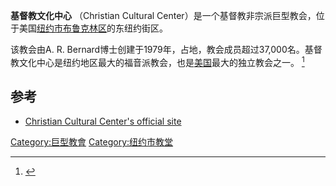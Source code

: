 {{Infobox church
| name                   = 基督教文化中心 
| image                  = Christian Cultural Center Brooklyn - west side.jpg
| imagesize              = 250px
| coordinates            = {{coord|40.650820|-73.888337|display=inline,title}}
| location               = [[纽约市|纽约市]][[布鲁克林区|布鲁克林区]]Flatlands Avenue12020号
| country                = [[美国|美国]]
| denomination           = [[非宗派教会|非宗派教会]]
| membership             = 37,000
| website                = [http://cccinfo.org/ CCCinfo.org]
| former name            = Christian Life Center
| founded date           = 1979
| founder                = A. R. Bernard博士
}}
'''基督教文化中心''' （Christian Cultural Center）是一个基督教非宗派巨型教会，位于美国[[纽约市|纽约市]][[布鲁克林区|布鲁克林区]]的东纽约街区。

该教会由A. R. Bernard博士创建于1979年，占地{{convert|11|acre|m2|sing=on}}，教会成员超过37,000名。基督教文化中心是纽约地区最大的福音派教会，也是[[美国|美国]]最大的独立教会之一。
<ref name="Vitello">{{cite news |title=Bad times good for evangelical churches |author=Vitello, Paul |url=http://seattletimes.nwsource.com/html/nationworld/2008513007_econevan14.html |newspaper=[[The_New_York_Times|The New York Times]] |date=2008-12-14 |accessdate=2011-04-20 |archiveurl=https://www.webcitation.org/5y5l4rmnY?url=http://seattletimes.nwsource.com/html/nationworld/2008513007_econevan14.html |archivedate=2011-04-20 |deadurl=yes |df= }}</ref>

==参考==
{{reflist}}
* [http://www.cccinfo.org/ Christian Cultural Center's official site] {{Wayback|url=http://www.cccinfo.org/ |date=20170104112006 }}
[[Category:巨型教會|Category:巨型教會]]
[[Category:纽约市教堂|Category:纽约市教堂]]